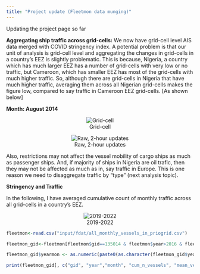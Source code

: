 ```yaml
---
title: "Project update (Fleetmon data munging)"
---
```


Updating the project page so far

**Aggregating ship traffic across grid-cells:** We now have grid-cell level AIS data merged with COVID stringency index. A potential problem is that our unit of analysis is grid-cell level and aggregating the changes in grid-cells in a country's EEZ is slightly problematic. This is because, Nigeria, a country which has much larger EEZ has a number of grid-cells with very low or no traffic, but Cameroon, which has smaller EEZ has most of the grid-cells with much higher traffic. So, although there are grid-cells in Nigeria that have much higher traffic, averaging them across all Nigerian grid-cells makes the figure low, compared to say traffic in Cameroon EEZ grid-cells. \[As shown below\]

**Month: August 2014**

::: {style="text-align:center;"}
::: {layout-ncol="2" layout-valign="bottom"}
![Grid-cell](input/monthly_priogrid_viz_2014_6.png)

![Raw, 2-hour updates](input/monthly_raw_viz_2014_6.png)
:::
:::

Also, restrictions may not affect the vessel mobility of cargo ships as much as passenger ships. And, if majority of ships in Nigeria are oil trafic, then they may not be affected as much as in, say traffic in Europe. This is one reason we need to disaggregate traffic by "type" (next analysis topic).

**Stringency and Traffic**

In the following, I have averaged cumulative count of monthly traffic across all grid-cells in a country's EEZ.

::: {style="text-align:center;"}
::: {layout-ncol="1" layout-valign="bottom"}
![2019-2022](input/descriptive/monthly_cumulative_n_stringency.png)
:::
:::

```r
fleetmon<-read.csv("input/fdat/all_monthly_vessels_in_priogrid.csv")

fleetmon_gid<-fleetmon[fleetmon$gid==135014 & fleetmon$year>2016 & fleetmon$year<2019,]

fleetmon_gid$yearmon <- as.numeric(paste0(as.character(fleetmon_gid$year), as.character(sprintf("%02d", as.numeric(fleetmon_gid$month)))))

print(fleetmon_gid[, c("gid", "year","month", "cum_n_vessels", "mean_vessels")], row.names=FALSE)

```
